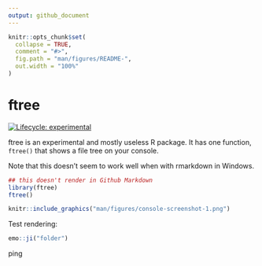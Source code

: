 ```yaml
---
output: github_document
---
```


<!-- README.md is generated from README.Rmd. Please edit that file -->

```r
knitr::opts_chunk$set(
  collapse = TRUE,
  comment = "#>",
  fig.path = "man/figures/README-",
  out.width = "100%"
)
```

# ftree

<!-- badges: start -->
[![Lifecycle: experimental](https://img.shields.io/badge/lifecycle-experimental-orange.svg)](https://lifecycle.r-lib.org/articles/stages.html#experimental)
<!-- badges: end -->

ftree is an experimental and mostly useless R package. It has one function, `ftree()` that shows a file tree on your console.

Note that this doesn't seem to work well when with rmarkdown in Windows.

```r
## this doesn't render in Github Markdown
library(ftree)
ftree()
```


```r
knitr::include_graphics("man/figures/console-screenshot-1.png")
```

Test rendering:

```r
emo::ji("folder")
```

ping
